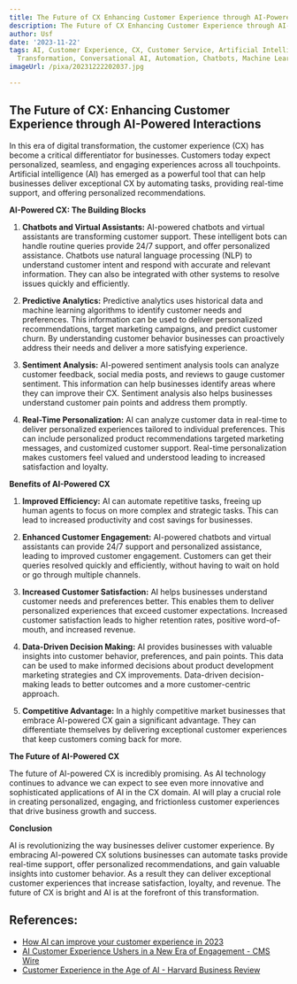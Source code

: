 ```yaml
---
title: The Future of CX Enhancing Customer Experience through AI-Powered Interactions
description: The Future of CX Enhancing Customer Experience through AI-Powered Interactions
author: Usf
date: '2023-11-22'
tags: AI, Customer Experience, CX, Customer Service, Artificial Intelligence, Digital
  Transformation, Conversational AI, Automation, Chatbots, Machine Learning
imageUrl: /pixa/20231222202037.jpg

---
```

##  The Future of CX: Enhancing Customer  Experience through AI-Powered  Interactions

In this era of digital transformation, the customer experience (CX) has become a critical differentiator for businesses. Customers today expect personalized, seamless, and engaging experiences across all touchpoints. Artificial intelligence (AI) has emerged as a powerful tool that can help  businesses deliver exceptional CX by automating tasks, providing  real-time support, and offering personalized  recommendations.

**AI-Powered CX:  The Building Blocks**

1.  **Chatbots and Virtual Assistants:** AI-powered chatbots and virtual assistants are transforming customer support. These intelligent  bots can handle routine queries provide 24/7 support, and  offer personalized assistance. Chatbots use natural language  processing (NLP) to  understand customer intent  and respond with accurate and relevant information. They can also be integrated with other systems to  resolve issues quickly and efficiently.

2. **Predictive  Analytics:** Predictive analytics uses historical data and machine learning algorithms to identify customer  needs and preferences. This information can be  used to deliver personalized recommendations, target marketing campaigns, and predict  customer churn. By understanding customer behavior businesses can proactively address their needs and deliver a more satisfying experience.

3. **Sentiment Analysis:** AI-powered sentiment analysis tools can analyze customer feedback, social media posts, and  reviews to gauge customer sentiment. This information can help businesses identify areas where they can  improve their CX. Sentiment analysis also helps businesses understand  customer  pain points and address them promptly.

4. **Real-Time Personalization:** AI can analyze customer data in real-time to deliver personalized experiences tailored to individual preferences. This can include personalized product recommendations targeted marketing  messages, and customized customer support. Real-time personalization makes  customers feel valued and understood leading to  increased satisfaction and  loyalty.

**Benefits of  AI-Powered CX**

1. **Improved Efficiency:** AI can automate repetitive tasks, freeing up human agents  to focus on more complex and  strategic tasks. This can lead to  increased productivity and cost savings for businesses.

2. **Enhanced  Customer Engagement:** AI-powered chatbots and virtual assistants can provide 24/7 support and personalized assistance, leading to improved customer engagement.  Customers can get their queries resolved quickly and efficiently, without having to  wait on  hold or go through multiple channels.

3. **Increased Customer  Satisfaction:** AI helps businesses understand customer needs and preferences better.  This enables them to  deliver personalized experiences that exceed customer expectations. Increased customer satisfaction leads to higher retention rates, positive word-of-mouth, and increased revenue.

4. **Data-Driven Decision Making:**  AI provides  businesses with valuable insights into customer behavior, preferences, and pain points. This data can be used to  make informed decisions about product development marketing strategies and CX improvements. Data-driven decision-making leads to better outcomes and a more customer-centric approach.

5. **Competitive  Advantage:** In a highly competitive market businesses that embrace  AI-powered CX  gain a significant advantage. They can differentiate themselves by delivering exceptional customer experiences that keep customers  coming back for more.

**The  Future of AI-Powered CX**

The future of  AI-powered CX is incredibly promising. As AI technology continues to advance we  can expect to see  even  more innovative and sophisticated applications of AI in the CX domain. AI will play a crucial role in creating personalized, engaging, and frictionless customer experiences  that drive business growth and  success.

**Conclusion**

AI is revolutionizing the way businesses deliver customer experience. By embracing AI-powered CX solutions businesses can automate tasks provide real-time support,  offer personalized recommendations, and gain valuable insights into customer behavior. As  a result they can deliver  exceptional customer experiences that increase satisfaction, loyalty, and revenue. The future of CX is bright and AI is at  the  forefront of this transformation.

## References:
- [How AI can improve your customer experience in 2023](https://business.adobe.com/blog/basics/ai-customer-experience)
- [AI Customer Experience Ushers in a New Era of Engagement - CMS Wire](https://www.cmswire.com/customer-experience/4-ways-that-ai-is-improving-the-customer-experience/)
- [Customer Experience in the Age of AI - Harvard Business Review](https://hbr.org/2022/03/customer-experience-in-the-age-of-ai)
